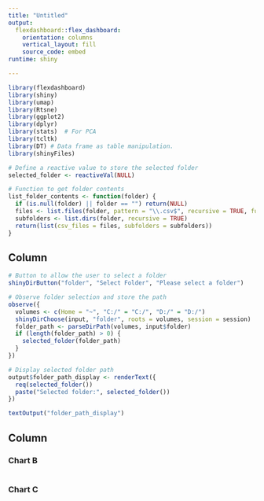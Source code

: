 ```yaml
---
title: "Untitled"
output: 
  flexdashboard::flex_dashboard:
    orientation: columns
    vertical_layout: fill
    source_code: embed
runtime: shiny

---
```


```r
library(flexdashboard)
library(shiny)
library(umap)
library(Rtsne)
library(ggplot2)
library(dplyr)
library(stats)  # For PCA
library(tcltk)
library(DT) # Data frame as table manipulation.
library(shinyFiles)

# Define a reactive value to store the selected folder
selected_folder <- reactiveVal(NULL)

# Function to get folder contents
list_folder_contents <- function(folder) {
  if (is.null(folder) || folder == "") return(NULL)
  files <- list.files(folder, pattern = "\\.csv$", recursive = TRUE, full.names = TRUE)
  subfolders <- list.dirs(folder, recursive = TRUE)
  return(list(csv_files = files, subfolders = subfolders))
}
```

Column {data-width=250 .sidebar}
-----------------------------------------------------------------------

```r
# Button to allow the user to select a folder
shinyDirButton("folder", "Select Folder", "Please select a folder")

# Observe folder selection and store the path
observe({
  volumes <- c(Home = "~", "C:/" = "C:/", "D:/" = "D:/")
  shinyDirChoose(input, "folder", roots = volumes, session = session)
  folder_path <- parseDirPath(volumes, input$folder)
  if (length(folder_path) > 0) {
    selected_folder(folder_path)
  }
})

# Display selected folder path
output$folder_path_display <- renderText({
  req(selected_folder())
  paste("Selected folder:", selected_folder())
})

textOutput("folder_path_display")

```

Column {data-width=350 .tabset}
-----------------------------------------------------------------------

### Chart B

```r


```

### Chart C

```r

```



